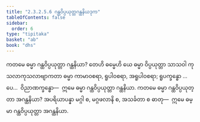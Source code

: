 ```yaml
---
title: "2.3.2.5.6 ဂန္ထဝိပ္ပယုတ္တဂန္ထနိယဒုက"
tableOfContents: false
sidebar:
  order: 6
type: "tipitaka"
basket: "ab"
book: "dhs"
---
```



<DynamicBreadcrumb />

<Division number="1154" book="dhs">

<Paragraph number="1848" book="dhs">
ကတမေ ဓမ္မာ ဂန္ထဝိပ္ပယုတ္တာ ဂန္ထနိယာ? တေဟိ ဓမ္မေဟိ ယေ ဓမ္မာ ဝိပ္ပယုတ္တာ သာသဝါ ကုသလာကုသလာဗျာကတာ ဓမ္မာ ကာမာဝစရာ, ရူပါဝစရာ, အရူပါဝစရာ; ရူပက္ခန္ဓော …ပေ…  ဝိညာဏက္ခန္ဓော—  ဣမေ ဓမ္မာ ဂန္ထဝိပ္ပယုတ္တာ ဂန္ထနိယာ.
</Paragraph>

</Division>
<Division number="1155" book="dhs">

<Paragraph number="1849" book="dhs">
ကတမေ ဓမ္မာ ဂန္ထဝိပ္ပယုတ္တာ အဂန္ထနိယာ? အပရိယာပန္နာ မဂ္ဂါ စ, မဂ္ဂဖလာနိ စ, အသင်္ခတာ စ ဓာတု—  ဣမေ ဓမ္မာ ဂန္ထဝိပ္ပယုတ္တာ အဂန္ထနိယာ.
</Paragraph>
</Division>